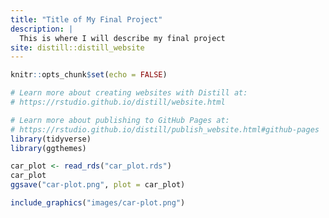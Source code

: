 ```yaml
---
title: "Title of My Final Project"
description: |
  This is where I will describe my final project
site: distill::distill_website
---
```


```r
knitr::opts_chunk$set(echo = FALSE)

# Learn more about creating websites with Distill at:
# https://rstudio.github.io/distill/website.html

# Learn more about publishing to GitHub Pages at:
# https://rstudio.github.io/distill/publish_website.html#github-pages
library(tidyverse)
library(ggthemes)

```

```r
car_plot <- read_rds("car_plot.rds")
car_plot
ggsave("car-plot.png", plot = car_plot)
```

```r
include_graphics("images/car-plot.png")
```

